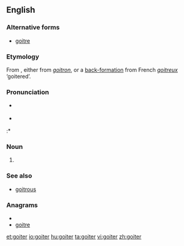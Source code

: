 ==English==

===Alternative forms===
* [[goitre]]

===Etymology===
From {{etyl|fr}}, either from {{etyl|fro}} ''[[goitron]]'', or a [[appendix:Glossary#back-formation|back-formation]] from French ''[[goitreux]]'' ‘goitered’.

===Pronunciation===
* {{a|UK}} {{IPA|/ˈɡɔɪtə/}}
* {{a|US}} {{IPA|/ˈɡɔɪtɚ/}}
:* {{rhymes|ɔɪtə(r)}}

===Noun===
{{en-noun}}

# {{alternative spelling of|[[goitre]]}}

===See also===
* [[goitrous]]

===Anagrams===
* {{alphagram|egiort}}
* [[goitre#English|goitre]]

[[et:goiter]]
[[io:goiter]]
[[hu:goiter]]
[[ta:goiter]]
[[vi:goiter]]
[[zh:goiter]]